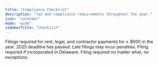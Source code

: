 ```yaml
---
title: "Compliance Checklist"
description: "Tax and compliance requirements throughout the year."
icon: "calendar"
mode: "wide"
sidebarTitle: "Checklist"
---
```



<Steps>
  <Step
    title="Jan 31: Form 1099s"
    icon="calendar-xmark">
      Filings required for rent, legal, and contractor payments for ≥ $600 in the year.
      <Warning>2025 deadline has passed. Late filings may incur penalties.</Warning>
  </Step>
  <Step
    title="Mar 1: Delaware franchise tax"
    icon="calendar-exclamation">
      Filing required if incorporated in Delaware.
  </Step>
  <Step
    title="Apr 15: Income tax and R&D tax credits"
    icon="calendar-exclamation">
      Filing required no matter what, no exceptions.
  </Step>
</Steps>